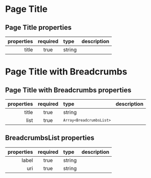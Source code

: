 
<Meta of={PageTitleStories} />

# Page Title

## Page Title properties

| properties | required | type   | description |
| ---------: | :------: | :----- | :---------- |
|      title |   true   | string |             |

<Canvas />

# Page Title with Breadcrumbs

## Page Title with Breadcrumbs properties

| properties | required | type                                  | description |
| ---------: | :------: | :------------------------------------ | :---------- |
|      title |   true   | string                                |             |
|       list |   true   | <code>`Array<BreadcrumbsList>`</code> |             |

## BreadcrumbsList properties

| properties | required | type   | description |
| ---------: | :------: | :----- | :---------- |
|      label |   true   | string |             |
|        uri |   true   | string |             |

<Canvas />
